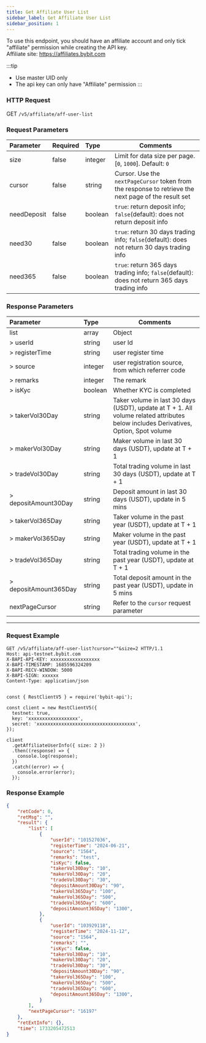 ```yaml
---
title: Get Affiliate User List
sidebar_label: Get Affiliate User List
sidebar_position: 1
---
```


To use this endpoint, you should have an affiliate account and only tick "affiliate" permission while creating the API key.<br/>
Affiliate site: https://affiliates.bybit.com

:::tip
* Use master UID only
* The api key can only have "Affiliate" permission
:::

### HTTP Request
GET `/v5/affiliate/aff-user-list`

### Request Parameters
| Parameter | Required | Type | Comments|
|:----- |:-------|:-----|------ |
|size |false |integer |Limit for data size per page. [`0`, `1000`]. Default: `0`|
|cursor |false |string |Cursor. Use the `nextPageCursor` token from the response to retrieve the next page of the result set|
|needDeposit |false |boolean |`true`: return deposit info; `false`(default): does not return deposit info|
|need30 |false |boolean |`true`: return 30 days trading info; `false`(default): does not return 30 days trading info|
|need365 |false |boolean |`true`: return 365 days trading info; `false`(default): does not return 365 days trading info|

### Response Parameters
| Parameter | Type | Comments|
|:----- |:-----|----- |
|list |array |Object |
|> userId |string |user Id |
|> registerTime |string |user register time|
|> source |integer |user registration source, from which referrer code |
|> remarks |integer |The remark|
|> isKyc |boolean |Whether KYC is completed|
|> takerVol30Day |string |Taker volume in last 30 days (USDT), update at T + 1. All volume related attributes below includes Derivatives, Option, Spot volume|
|> makerVol30Day |string |Maker volume in last 30 days (USDT), update at T + 1|
|> tradeVol30Day |string |Total trading volume in last 30 days (USDT), update at T + 1|
|> depositAmount30Day |string |Deposit amount in last 30 days (USDT), update in 5 mins|
|> takerVol365Day |string |Taker volume in the past year (USDT), update at T + 1|
|> makerVol365Day |string |Maker volume in the past year (USDT), update at T + 1|
|> tradeVol365Day |string |Total trading volume in the past year (USDT), update at T + 1|
|> depositAmount365Day |string |Total deposit amount in the past year (USDT), update in 5 mins|
|nextPageCursor |string | Refer to the `cursor` request parameter

---

### Request Example

<Tabs groupId="programming-languages">
<TabItem value="http" label="HTTP">

```http
GET /v5/affiliate/aff-user-list?cursor=""&size=2 HTTP/1.1
Host: api-testnet.bybit.com
X-BAPI-API-KEY: xxxxxxxxxxxxxxxxxx
X-BAPI-TIMESTAMP: 1685596324209
X-BAPI-RECV-WINDOW: 5000
X-BAPI-SIGN: xxxxxx
Content-Type: application/json
```

</TabItem>
<TabItem value="python" label="Python">

```python

```

</TabItem>

<TabItem value="Node" label="Node.js">

```n4js
const { RestClientV5 } = require('bybit-api');

const client = new RestClientV5({
  testnet: true,
  key: 'xxxxxxxxxxxxxxxxxx',
  secret: 'xxxxxxxxxxxxxxxxxxxxxxxxxxxxxxxxxxxx',
});

client
  .getAffiliateUserInfo({ size: 2 })
  .then((response) => {
    console.log(response);
  })
  .catch((error) => {
    console.error(error);
  });
```

</TabItem>
</Tabs>

### Response Example

```json
{
    "retCode": 0,
    "retMsg": "",
    "result": {
        "list": [
            {
                "userId": "101527036",
                "registerTime": "2024-06-21",
                "source": "1564",
                "remarks": "test",
                "isKyc": false,
                "takerVol30Day": "10",
                "makerVol30Day": "20",
                "tradeVol30Day": "30",
                "depositAmount30Day": "90",
                "takerVol365Day": "100",
                "makerVol365Day": "500",
                "tradeVol365Day": "600",
                "depositAmount365Day": "1300",
            },
            {
                "userId": "103929118",
                "registerTime": "2024-11-12",
                "source": "1564",
                "remarks": "",
                "isKyc": false,
                "takerVol30Day": "10",
                "makerVol30Day": "20",
                "tradeVol30Day": "30",
                "depositAmount30Day": "90",
                "takerVol365Day": "100",
                "makerVol365Day": "500",
                "tradeVol365Day": "600",
                "depositAmount365Day": "1300",
            }
        ],
        "nextPageCursor": "16197"
    },
    "retExtInfo": {},
    "time": 1733205472513
}
```
